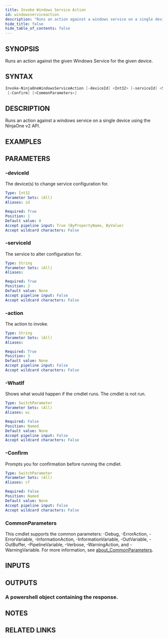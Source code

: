 ```yaml
---
title: Invoke Windows Service Action
id: windowsserviceaction
description: "Runs an action against a windows service on a single device using the NinjaOne v2 API."
hide_title: false
hide_table_of_contents: false
---
```


## SYNOPSIS

Runs an action against the given Windows Service for the given device.

## SYNTAX

```powershell
Invoke-NinjaOneWindowsServiceAction [-deviceId] <Int32> [-serviceId] <String> [-action] <String> [-WhatIf]
 [-Confirm] [<CommonParameters>]
```

## DESCRIPTION

Runs an action against a windows service on a single device using the NinjaOne v2 API.

## EXAMPLES

## PARAMETERS

### -deviceId

The device(s) to change service configuration for.

```yaml
Type: Int32
Parameter Sets: (All)
Aliases: id

Required: True
Position: 1
Default value: 0
Accept pipeline input: True (ByPropertyName, ByValue)
Accept wildcard characters: False
```

### -serviceId

The service to alter configuration for.

```yaml
Type: String
Parameter Sets: (All)
Aliases:

Required: True
Position: 2
Default value: None
Accept pipeline input: False
Accept wildcard characters: False
```

### -action

The action to invoke.

```yaml
Type: String
Parameter Sets: (All)
Aliases:

Required: True
Position: 3
Default value: None
Accept pipeline input: False
Accept wildcard characters: False
```

### -WhatIf

Shows what would happen if the cmdlet runs.
The cmdlet is not run.

```yaml
Type: SwitchParameter
Parameter Sets: (All)
Aliases: wi

Required: False
Position: Named
Default value: None
Accept pipeline input: False
Accept wildcard characters: False
```

### -Confirm

Prompts you for confirmation before running the cmdlet.

```yaml
Type: SwitchParameter
Parameter Sets: (All)
Aliases: cf

Required: False
Position: Named
Default value: None
Accept pipeline input: False
Accept wildcard characters: False
```

### CommonParameters

This cmdlet supports the common parameters: -Debug, -ErrorAction, -ErrorVariable, -InformationAction, -InformationVariable, -OutVariable, -OutBuffer, -PipelineVariable, -Verbose, -WarningAction, and -WarningVariable. For more information, see [about_CommonParameters](http://go.microsoft.com/fwlink/?LinkID=113216).

## INPUTS

## OUTPUTS

### A powershell object containing the response.

## NOTES

## RELATED LINKS
